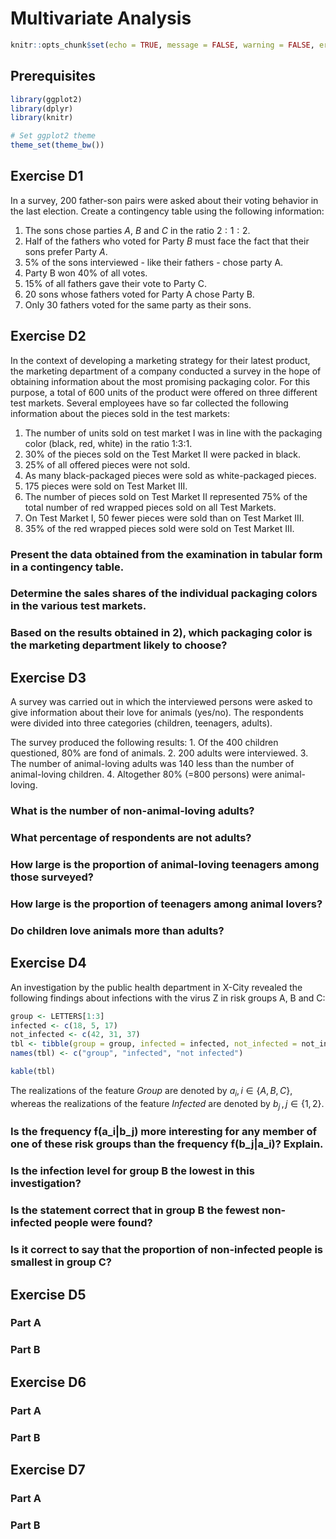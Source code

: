 # Multivariate Analysis

```r
knitr::opts_chunk$set(echo = TRUE, message = FALSE, warning = FALSE, error = FALSE)
```

## Prerequisites {-}

```r
library(ggplot2)
library(dplyr)
library(knitr)

# Set ggplot2 theme
theme_set(theme_bw())
```

## Exercise D1

In a survey, 200 father-son pairs were asked about their voting behavior in the last election. Create a contingency table using the following information:

1. The sons chose parties $A$, $B$ and $C$ in the ratio $2:1:2$.
2. Half of the fathers who voted for Party $B$ must face the fact that their sons prefer Party $A$.
3. 5% of the sons interviewed - like their fathers - chose party A.
4. Party B won 40% of all votes.
5. 15% of all fathers gave their vote to Party C.
6. 20 sons whose fathers voted for Party A chose Party B.
7. Only 30 fathers voted for the same party as their sons.

## Exercise D2

In the context of developing a marketing strategy for their latest product, the marketing department of a company conducted a survey in the hope of obtaining information about the most promising packaging color. For this purpose, a total of 600 units of the product were offered on three different test markets. Several employees have so far collected the following information about the pieces sold in the test markets:

1. The number of units sold on test market I was in line with the packaging color (black, red, white) in the ratio 1:3:1.
2. 30% of the pieces sold on the Test Market II were packed in black.
3. 25% of all offered pieces were not sold.
4. As many black-packaged pieces were sold as white-packaged pieces.
5. 175 pieces were sold on Test Market III.
6. The number of pieces sold on Test Market II represented 75% of the total number of red wrapped pieces sold on all Test Markets.
7. On Test Market I, 50 fewer pieces were sold than on Test Market III.
8. 35% of the red wrapped pieces sold were sold on Test Market III.

### Present the data obtained from the examination in tabular form in a contingency table.

### Determine the sales shares of the individual packaging colors in the various test markets.

### Based on the results obtained in 2), which packaging color is the marketing department likely to choose?

## Exercise D3

A survey was carried out in which the interviewed persons were asked to give information about their love for animals (yes/no). The respondents were divided into three categories (children, teenagers, adults).

The survey produced the following results:
1. Of the 400 children questioned, 80% are fond of animals.
2. 200 adults were interviewed.
3. The number of animal-loving adults was 140 less than the number of animal-loving children.
4. Altogether 80% (=800 persons) were animal-loving.

### What is the number of non-animal-loving adults?

### What percentage of respondents are not adults?

### How large is the proportion of animal-loving teenagers among those surveyed?

### How large is the proportion of teenagers among animal lovers?

### Do children love animals more than adults?

## Exercise D4

An investigation by the public health department in X-City revealed the following findings about infections with the virus Z in risk groups A, B and C:

```r
group <- LETTERS[1:3]
infected <- c(18, 5, 17)
not_infected <- c(42, 31, 37)
tbl <- tibble(group = group, infected = infected, not_infected = not_infected)
names(tbl) <- c("group", "infected", "not infected")

kable(tbl)
```

The realizations of the feature _Group_ are denoted by $a_i, i \in \{A, B, C\}$, whereas the realizations of the feature _Infected_ are denoted by $b_j \, , j \in \{1, 2\}$.

###  Is the frequency f(a_i|b_j) more interesting for any member of one of these risk groups than the frequency f(b_j|a_i)? Explain.

### Is the infection level for group B the lowest in this investigation?

### Is the statement correct that in group B the fewest non-infected people were found?

### Is it correct to say that the proportion of non-infected people is smallest in group C?

## Exercise D5

### Part A

### Part B

## Exercise D6

### Part A

### Part B

## Exercise D7

### Part A

### Part B
